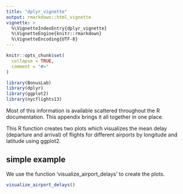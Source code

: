 ```yaml
---
title: "dplyr_vignette"
output: rmarkdown::html_vignette
vignette: >
  %\VignetteIndexEntry{dplyr_vignette}
  %\VignetteEngine{knitr::rmarkdown}
  %\VignetteEncoding{UTF-8}
---
```


```r
knitr::opts_chunk$set(
  collapse = TRUE,
  comment = "#>"
)
```

```r
library(BonusLab)
library(dplyr)
library(ggplot2)
library(nycflights13)
```

Most of this information is available scattered throughout the R documentation. This appendix brings it all together in one place. 

This R function creates two plots which visualizes the mean delay (departure and arrival) of flights for different airports by longitude and latitude using ggplot2.

## simple example
We use the function 'visualize_airport_delays' to create the plots. 
```r

visualize_airport_delays()

```

